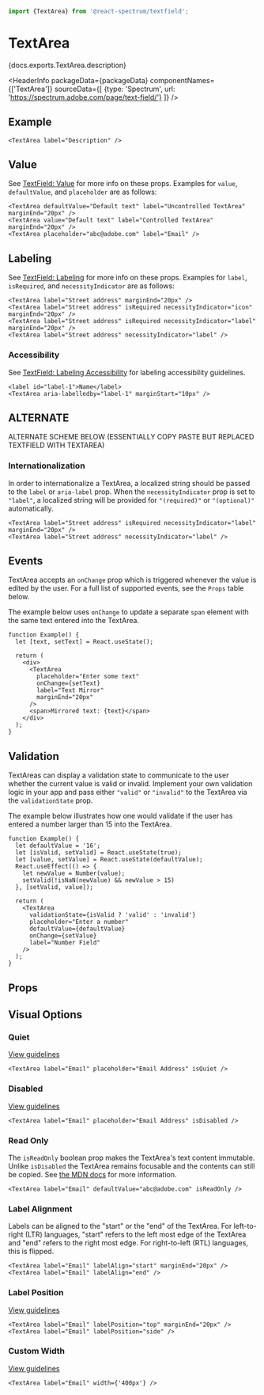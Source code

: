 

```jsx import
import {TextArea} from '@react-spectrum/textfield';
```

# TextArea

<p>{docs.exports.TextArea.description}</p>

<HeaderInfo
  packageData={packageData}
  componentNames={['TextArea']}
  sourceData={[
    {type: 'Spectrum', url: 'https://spectrum.adobe.com/page/text-field/'}
  ]} />

## Example

```tsx example
<TextArea label="Description" />
```

## Value

See [TextField: Value](http://localhost:1234/react-spectrum/TextField.html#value) for more info on these props. 
Examples for `value`, `defaultValue`, and `placeholder` are as follows:

```tsx example
<TextArea defaultValue="Default text" label="Uncontrolled TextArea" marginEnd="20px" />
<TextArea value="Default text" label="Controlled TextArea" marginEnd="20px" />
<TextArea placeholder="abc@adobe.com" label="Email" />
```

## Labeling

See [TextField: Labeling](http://localhost:1234/react-spectrum/TextField.html#labeling) for more info on these props.
Examples for `label`, `isRequired`, and `necessityIndicator` are as follows:

```tsx example
<TextArea label="Street address" marginEnd="20px" />
<TextArea label="Street address" isRequired necessityIndicator="icon" marginEnd="20px" />
<TextArea label="Street address" isRequired necessityIndicator="label" marginEnd="20px" />
<TextArea label="Street address" necessityIndicator="label" />
```

### Accessibility

See [TextField: Labeling Accessibility](http://localhost:1234/react-spectrum/TextField.html#accessibility) for labeling accessibility guidelines.

```tsx example
<label id="label-1">Name</label>
<TextArea aria-labelledby="label-1" marginStart="10px" />
```

## ALTERNATE 
ALTERNATE SCHEME BELOW (ESSENTIALLY COPY PASTE BUT REPLACED TEXTFIELD WITH TEXTAREA)


### Internationalization

In order to internationalize a TextArea, a localized string should be passed to the `label` or `aria-label` prop.
When the `necessityIndicator` prop is set to `"label"`, a localized string will be provided for `"(required)"` or `"(optional)"` automatically.

```tsx example
<TextArea label="Street address" isRequired necessityIndicator="label" marginEnd="20px" />
<TextArea label="Street address" necessityIndicator="label" />
```

## Events

TextArea accepts an `onChange` prop which is triggered whenever the value is edited by the user. 
For a full list of supported events, see the `Props` table below.

The example below uses `onChange` to update a separate `span` element with the same text entered into the TextArea.
```tsx example
function Example() {
  let [text, setText] = React.useState();

  return (
    <div>
      <TextArea
        placeholder="Enter some text"
        onChange={setText}
        label="Text Mirror"
        marginEnd="20px"
      />
      <span>Mirrored text: {text}</span>
    </div>
  );
}
```

## Validation

TextAreas can display a validation state to communicate to the user whether the current value is valid or invalid. 
Implement your own validation logic in your app and pass either `"valid"` or `"invalid"` to the TextArea via the `validationState` prop.

The example below illustrates how one would validate if the user has entered a number larger than 15 into the TextArea.
```tsx example
function Example() {
  let defaultValue = '16';
  let [isValid, setValid] = React.useState(true);
  let [value, setValue] = React.useState(defaultValue);
  React.useEffect(() => {
    let newValue = Number(value);
    setValid(!isNaN(newValue) && newValue > 15)
  }, [setValid, value]);

  return (
    <TextArea
      validationState={isValid ? 'valid' : 'invalid'}
      placeholder="Enter a number"
      defaultValue={defaultValue}
      onChange={setValue}
      label="Number Field"
    />
  );
}
```

## Props

<PropTable component={docs.exports.TextArea} links={docs.links} />

## Visual Options

### Quiet 

[View guidelines](https://spectrum.adobe.com/page/text-field/#Quiet)

```tsx example
<TextArea label="Email" placeholder="Email Address" isQuiet />
```

### Disabled

[View guidelines](https://spectrum.adobe.com/page/text-field/#Disabled)

```tsx example
<TextArea label="Email" placeholder="Email Address" isDisabled />
```

### Read Only

The `isReadOnly` boolean prop makes the TextArea's text content immutable. Unlike `isDisabled` the TextArea remains focusable 
and the contents can still be copied. See [the MDN docs](https://developer.mozilla.org/en-US/docs/Web/HTML/Attributes/readonly) for more information.

```tsx example
<TextArea label="Email" defaultValue="abc@adobe.com" isReadOnly />
```

### Label Alignment

Labels can be aligned to the "start" or the "end" of the TextArea. For left-to-right (LTR) languages, "start" refers to the left most edge
of the TextArea and "end" refers to the right most edge. For right-to-left (RTL) languages, this is flipped.

```tsx example
<TextArea label="Email" labelAlign="start" marginEnd="20px" />
<TextArea label="Email" labelAlign="end" />
```

### Label Position

[View guidelines](https://spectrum.adobe.com/page/text-field/#Label-position)

```tsx example
<TextArea label="Email" labelPosition="top" marginEnd="20px" />
<TextArea label="Email" labelPosition="side" />
```

### Custom Width

[View guidelines](https://spectrum.adobe.com/page/text-field/#Width)

```tsx example
<TextArea label="Email" width={'400px'} />
```
